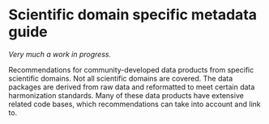# Scientific domain specific metadata guide {.unnumbered}

_Very much a work in progress._ 

Recommendations for community-developed data products from specific scientific domains. Not all scientific domains are covered. The data packages are derived from raw data and reformatted to meet certain data harmonization standards. Many of these data products have extensive related code bases, which recommendations can take into account and link to. 